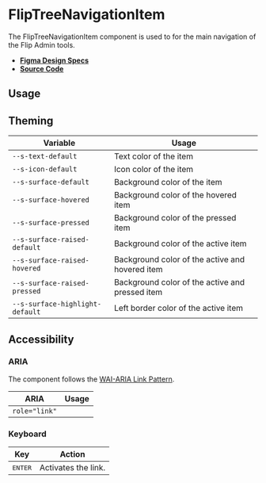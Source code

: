 
<Meta title="Admin/FlipTreeNavigationItem" />

# FlipTreeNavigationItem

The FlipTreeNavigationItem component is used to for the main navigation of the
Flip Admin tools.

- **[Figma Design Specs](https://www.figma.com/file/Cks5hd1wSusGi1PYbpVgvX/Admindashboard?node-id=128%3A2201&t=RoIUBgbUhxFQOq8w-0)**
- **[Source Code](https://github.com/flip-corp/swirl/tree/main/packages/swirl-components/src/components/flip-tree-navigation-item)**

## Usage

<Canvas withSource="open">
  <Story id="admin-fliptreenavigationitem--flip-tree-navigation-item" />
</Canvas>

<ArgsTable story="." />

## Theming

| Variable                        | Usage                                           |
| ------------------------------- | ----------------------------------------------- |
| `--s-text-default`              | Text color of the item                          |
| `--s-icon-default`              | Icon color of the item                          |
| `--s-surface-default`           | Background color of the item                    |
| `--s-surface-hovered`           | Background color of the hovered item            |
| `--s-surface-pressed`           | Background color of the pressed item            |
| `--s-surface-raised-default`    | Background color of the active item             |
| `--s-surface-raised-hovered`    | Background color of the active and hovered item |
| `--s-surface-raised-pressed`    | Background color of the active and pressed item |
| `--s-surface-highlight-default` | Left border color of the active item            |

## Accessibility

### ARIA

The component follows the
[WAI-ARIA Link Pattern](https://www.w3.org/WAI/ARIA/apg/patterns/link/).

| ARIA          | Usage |
| ------------- | ----- |
| `role="link"` |       |

### Keyboard

| Key              | Action              |
| ---------------- | ------------------- |
| <kbd>ENTER</kbd> | Activates the link. |
